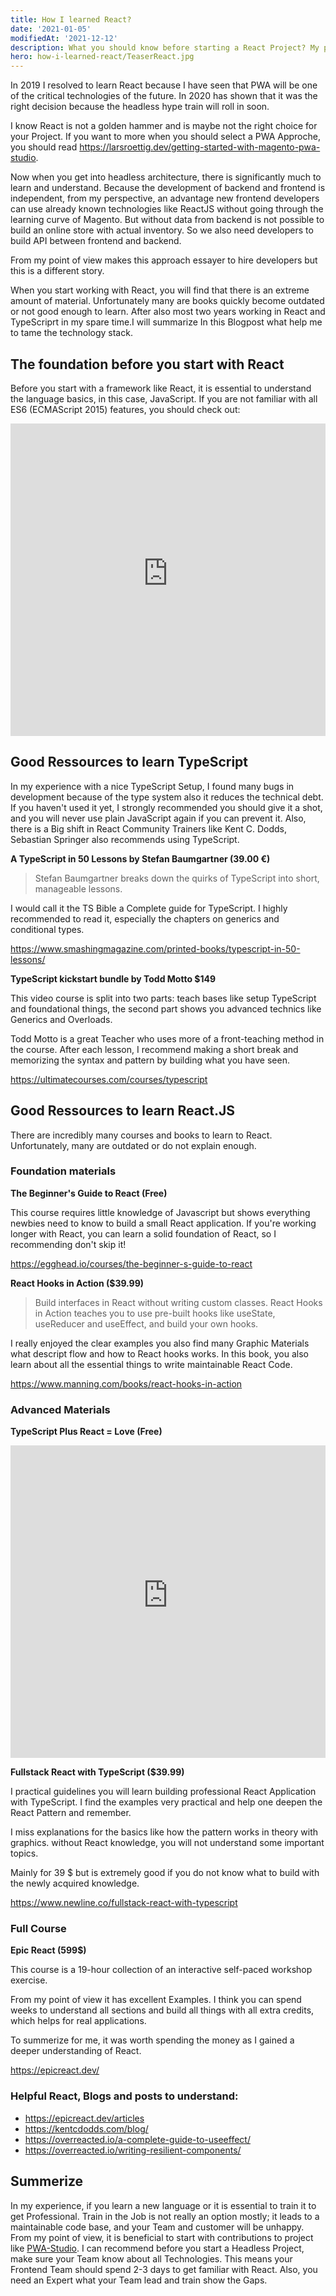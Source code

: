 ```yaml
---
title: How I learned React?
date: '2021-01-05'
modifiedAt: '2021-12-12'
description: What you should know before starting a React Project? My personal learning path to tame the technology stack.
hero: how-i-learned-react/TeaserReact.jpg
---
```


In 2019 I resolved to learn React because I have seen that PWA will be one of the critical technologies of the future.
In 2020 has shown that it was the right decision because the headless hype train will roll in soon.

I know React is not a golden hammer and is maybe not the right choice for your Project. If you want to more when you should select a PWA Approche, you should read https://larsroettig.dev/getting-started-with-magento-pwa-studio.

Now when you get into headless architecture, there is significantly much to learn and understand. Because the development of backend and frontend is independent, from my perspective, an advantage new frontend developers can use already known technologies like ReactJS without going through the learning curve of Magento. But without data from backend is not possible to build an online store with actual inventory. So we also need developers to build API between frontend and backend.

From my point of view makes this approach essayer to hire developers
but this is a different story.

When you start working with React, you will find that there is an extreme amount of material.
Unfortunately many are books quickly become outdated or not good enough to learn. After also most two years working in React and TypeScriprt in my spare
time.I will summarize In this Blogpost what help me to tame the technology stack.

## The foundation before you start with React

Before you start with a framework like React, it is essential to understand the language basics, in this case, JavaScript.
If you are not familiar with all ES6 (ECMAScript 2015) features, you should check out:

<iframe
  width="100%"
  height="500"
  src="https://www.youtube-nocookie.com/embed/WZQc7RUAg18"
  frameBorder="0"
  allow="autoplay; encrypted-media"
  allowFullScreen
  loading="lazy"
></iframe>

## Good Ressources to learn TypeScript

In my experience with a nice TypeScript Setup, I found many bugs in development because of the type system also it reduces the technical debt.
If you haven't used it yet, I strongly recommended you should give it a shot, and you will never use plain JavaScript again if you can prevent it.
Also, there is a Big shift in React Community Trainers like Kent C. Dodds, Sebastian Springer also recommends using TypeScript.

**A TypeScript in 50 Lessons by Stefan Baumgartner (39.00 €)**

> Stefan Baumgartner breaks down the quirks of TypeScript into short, manageable lessons.

I would call it the TS Bible a Complete guide for TypeScript.
I highly recommended to read it, especially the chapters on generics and conditional types.

https://www.smashingmagazine.com/printed-books/typescript-in-50-lessons/

**TypeScript kickstart bundle by Todd Motto $149**

This video course is split into two parts: teach bases like setup TypeScript and foundational things, the second part shows you advanced technics like Generics and Overloads.

Todd Motto is a great Teacher who uses more of a front-teaching method in the course. After each lesson, I recommend making a short break and memorizing the syntax and pattern by building what you have seen.

https://ultimatecourses.com/courses/typescript

## Good Ressources to learn React.JS

There are incredibly many courses and books to learn to React.
Unfortunately, many are outdated or do not explain enough.

### Foundation materials

**The Beginner's Guide to React (Free)**

This course requires little knowledge of Javascript but shows everything newbies need to know to build a small React application.
If you're working longer with React, you can learn a solid foundation of React, so I recommending don't skip it!

https://egghead.io/courses/the-beginner-s-guide-to-react

**React Hooks in Action ($39.99)**

> Build interfaces in React without writing custom classes.
> React Hooks in Action teaches you to use pre-built hooks like useState, useReducer and useEffect, and build your own hooks.

I really enjoyed the clear examples you also find many Graphic Materials what descript flow and how to React hooks works.
In this book, you also learn about all the essential things to write maintainable React Code.

https://www.manning.com/books/react-hooks-in-action

### Advanced Materials

**TypeScript Plus React = Love (Free)**

<iframe
  width="100%"
  height="500"
  src="https://www.youtube-nocookie.com/embed/xfcPUP2_J9E"
  frameBorder="0"
  allow="autoplay; encrypted-media"
  allowFullScreen
  loading="lazy"
></iframe>

**Fullstack React with TypeScript ($39.99)**

I practical guidelines you will learn building professional React Application with TypeScript.
I find the examples very practical and help one deepen the React Pattern and remember.

I miss explanations for the basics like how the pattern works in theory with graphics.
without React knowledge, you will not understand some important topics.

Mainly for 39 $ but is extremely good if you do not know what to build with the newly acquired knowledge.

https://www.newline.co/fullstack-react-with-typescript

### Full Course

**Epic React (599$)**

This course is a 19-hour collection of an interactive self-paced workshop exercise.

From my point of view it has excellent Examples. I think you can spend weeks to understand all sections and build all things with all extra credits,
which helps for real applications.

To summerize for me, it was worth spending the money as I gained a deeper understanding of React.

https://epicreact.dev/

### Helpful React, Blogs and posts to understand:

- https://epicreact.dev/articles
- https://kentcdodds.com/blog/
- https://overreacted.io/a-complete-guide-to-useeffect/
- https://overreacted.io/writing-resilient-components/

## Summerize

In my experience, if you learn a new language or it is essential to train it to get Professional. Train in the Job is not really an option mostly; it leads to a maintainable code base, and your Team and customer will be unhappy. From my point of view, it is beneficial to start with contributions to project like [PWA-Studio](https://github.com/magento/pwa-studio).
I can recommend before you start a Headless Project, make sure your Team know about all Technologies.
This means your Frontend Team should spend 2-3 days to get familiar with React. Also, you need an Expert what your Team lead and train show the Gaps.
